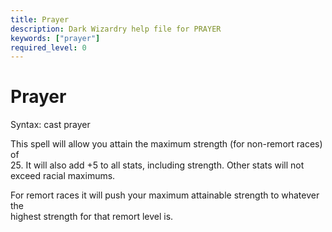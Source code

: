 ```yaml
---
title: Prayer
description: Dark Wizardry help file for PRAYER
keywords: ["prayer"]
required_level: 0
---
```


# Prayer

Syntax: cast prayer  

This spell will allow you attain the maximum strength (for non-remort races) of  
25. It will also add +5 to all stats, including strength. Other stats will not  
exceed racial maximums.  

For remort races it will push your maximum attainable strength to whatever the  
highest strength for that remort level is.